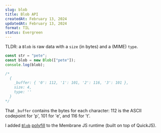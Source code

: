 ```yaml
---
slug: blob
title: Blob API
createdAt: February 13, 2024
updatedAt: February 13, 2024
format: TIL
status: Evergreen
---
```


TLDR: a `Blob` is raw data with a `size` (in bytes) and a (MIME) `type`.

```ts blob.ts
const str = "pete";
const blob = new Blob(["pete"]);
console.log(blob);

/*
  {
    _buffer: { '0': 112, '1': 101, '2': 116, '3': 101 },
    size: 4,
    type: ''
  }
*/
```

That `_buffer` contains the bytes for each character: 112 is the ASCII codepoint for 'p', 101 for 'e', and 116 for 't'.

I added [`Blob`](https://developer.mozilla.org/en-US/docs/Web/API/Blob) [polyfill](https://github.com/eligrey/Blob.js/blob/master/Blob.js) to the Membrane JS runtime (built on top of QuickJS).
